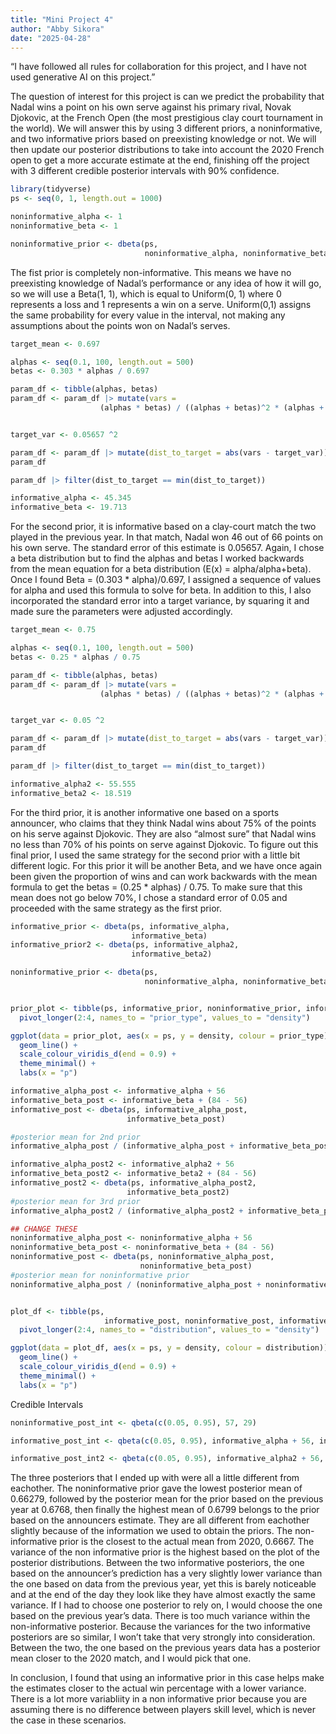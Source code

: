```yaml
---
title: "Mini Project 4"
author: "Abby Sikora"
date: "2025-04-28"
---
```


“I have followed all rules for collaboration for this project, and I have not used generative AI on this project.”

The question of interest for this project is can we predict the probability that Nadal wins a point on his own serve against his primary rival, Novak Djokovic, at the French Open (the most prestigious clay court tournament in the world). We will answer this by using 3 different priors, a noninformative, and two informative priors based on preexisting knowledge or not. We will then update our posterior distributions to take into account the 2020 French open to get a more accurate estimate at the end, finishing off the project with 3 different credible posterior intervals with 90% confidence. 


```r
library(tidyverse)
ps <- seq(0, 1, length.out = 1000)

noninformative_alpha <- 1
noninformative_beta <- 1

noninformative_prior <- dbeta(ps,
                              noninformative_alpha, noninformative_beta)
```

The fist prior is completely non-informative. This means we have no preexisting knowledge of Nadal's performance or any idea of how it will go, so we will use a Beta(1, 1), which is equal to Uniform(0, 1) where 0 represents a loss and 1 represents a win on a serve. Uniform(0,1) assigns the same probability for every value in the interval, not making any assumptions about the points won on Nadal's serves. 

```r
target_mean <- 0.697

alphas <- seq(0.1, 100, length.out = 500)
betas <- 0.303 * alphas / 0.697

param_df <- tibble(alphas, betas)
param_df <- param_df |> mutate(vars = 
                    (alphas * betas) / ((alphas + betas)^2 * (alphas + betas + 1)))


target_var <- 0.05657 ^2

param_df <- param_df |> mutate(dist_to_target = abs(vars - target_var))
param_df

param_df |> filter(dist_to_target == min(dist_to_target))

informative_alpha <- 45.345
informative_beta <- 19.713
```

For the second prior, it is informative based on a clay-court match the two played in the previous year. In that match, Nadal won 46 out of 66 points on his own serve. The standard error of this estimate is 0.05657. Again, I chose a beta distribution but to find the alphas and betas I worked backwards from the mean equation for a beta distribution (E(x) = alpha/alpha+beta). Once I found Beta = (0.303 * alpha)/0.697, I assigned a sequence of values for alpha and used this formula to solve for beta. In addition to this, I also incorporated the standard error into a target variance, by squaring it and made sure the parameters were adjusted accordingly.  

```r
target_mean <- 0.75

alphas <- seq(0.1, 100, length.out = 500)
betas <- 0.25 * alphas / 0.75

param_df <- tibble(alphas, betas)
param_df <- param_df |> mutate(vars = 
                    (alphas * betas) / ((alphas + betas)^2 * (alphas + betas + 1)))


target_var <- 0.05 ^2

param_df <- param_df |> mutate(dist_to_target = abs(vars - target_var))
param_df

param_df |> filter(dist_to_target == min(dist_to_target))

informative_alpha2 <- 55.555
informative_beta2 <- 18.519
```

For the third prior, it is another informative one based on a sports announcer, who claims that they think Nadal wins about 75% of the points on his serve against Djokovic. They are also “almost sure” that Nadal wins no less than 70% of his points on serve against Djokovic. To figure out this final prior, I used the same strategy for the second prior with a little bit different logic. For this prior it will be another Beta, and we have once again been given the proportion of wins and can work backwards with the mean formula to get the betas = (0.25 * alphas) / 0.75. To make sure that this mean does not go below 70%, I chose a standard error of 0.05 and proceeded with the same strategy as the first prior.

```r
informative_prior <- dbeta(ps, informative_alpha,
                           informative_beta)
informative_prior2 <- dbeta(ps, informative_alpha2,
                           informative_beta2)

noninformative_prior <- dbeta(ps,
                              noninformative_alpha, noninformative_beta)


prior_plot <- tibble(ps, informative_prior, noninformative_prior, informative_prior2) |>
  pivot_longer(2:4, names_to = "prior_type", values_to = "density")

ggplot(data = prior_plot, aes(x = ps, y = density, colour = prior_type)) +
  geom_line() +
  scale_colour_viridis_d(end = 0.9) +
  theme_minimal() +
  labs(x = "p")
```

```r
informative_alpha_post <- informative_alpha + 56
informative_beta_post <- informative_beta + (84 - 56)
informative_post <- dbeta(ps, informative_alpha_post,
                          informative_beta_post)

#posterior mean for 2nd prior
informative_alpha_post / (informative_alpha_post + informative_beta_post)

informative_alpha_post2 <- informative_alpha2 + 56
informative_beta_post2 <- informative_beta2 + (84 - 56)
informative_post2 <- dbeta(ps, informative_alpha_post2,
                          informative_beta_post2)
#posterior mean for 3rd prior
informative_alpha_post2 / (informative_alpha_post2 + informative_beta_post2)

## CHANGE THESE
noninformative_alpha_post <- noninformative_alpha + 56
noninformative_beta_post <- noninformative_beta + (84 - 56)
noninformative_post <- dbeta(ps, noninformative_alpha_post,
                             noninformative_beta_post)
#posterior mean for noninformative prior
noninformative_alpha_post / (noninformative_alpha_post + noninformative_beta_post)


plot_df <- tibble(ps,
                     informative_post, noninformative_post, informative_post2) |>
  pivot_longer(2:4, names_to = "distribution", values_to = "density")

ggplot(data = plot_df, aes(x = ps, y = density, colour = distribution)) +
  geom_line() +
  scale_colour_viridis_d(end = 0.9) +
  theme_minimal() +
  labs(x = "p")
```
Credible Intervals

```r
noninformative_post_int <- qbeta(c(0.05, 0.95), 57, 29)

informative_post_int <- qbeta(c(0.05, 0.95), informative_alpha + 56, informative_beta + (84 - 56))

informative_post_int2 <- qbeta(c(0.05, 0.95), informative_alpha2 + 56, informative_beta2 + (84 - 56))
```

The three posteriors that I ended up with were all a little different from eachother. The noninformative prior gave the lowest posterior mean of 0.66279, followed by the posterior mean for the prior based on the previous year at 0.6768, then finally the highest mean of 0.6799 belongs to the prior based on the announcers estimate. They are all different from eachother slightly because of the information we used to obtain the priors. The non-informative prior is the closest to the actual mean from 2020, 0.6667. The variance of the non informative prior is the highest based on the plot of the posterior distributions. Between the two informative posteriors, the one based on the announcer's prediction has a very slightly lower variance than the one based on data from the previous year, yet this is barely noticeable and at the end of the day they look like they have almost exactly the same variance. If I had to choose one posterior to rely on, I would choose the one based on the previous year's data. There is too much variance within the non-informative posterior. Because the variances for the two informative posteriors are so similar, I won't take that very strongly into consideration. Between the two, the one based on the previous years data has a posterior mean closer to the 2020 match, and I would pick that one. 

In conclusion, I found that using an informative prior in this case helps make the estimates closer to the actual win percentage with a lower variance. There is a lot more variabliity in a non informative prior because you are assuming there is no difference between players skill level, which is never the case in these scenarios. 


